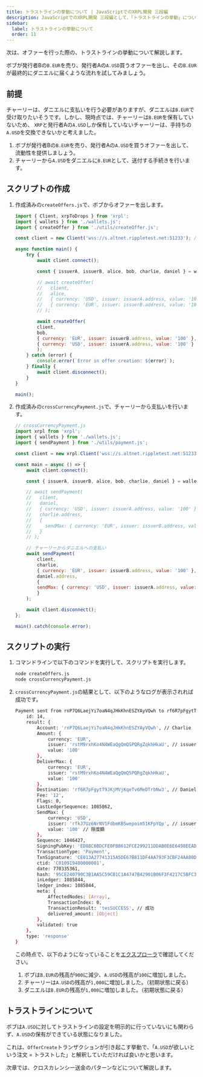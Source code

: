 ```yaml
---
title: トラストラインの挙動について | JavaScriptでのXRPL開発 三段編
description: JavaScriptでのXRPL開発 三段編として、「トラストラインの挙動」について解説しているページです。
sidebar:
  label: トラストラインの挙動について
  order: 11
---
```



次は、オファーを行った際の、トラストラインの挙動について解説します。

ボブが発行者Bの`B.EUR`を売り、発行者Aの`A.USD`買うオファーを出し、その`B.EUR`が最終的にダニエルに届くような流れを試してみましょう。

## 前提

チャーリーは、ダニエルに支払いを行う必要がありますが、ダニエルは`B.EUR`で受け取りたいそうです。しかし、現時点では、チャーリーは`B.EUR`を保有していないため、
`XRP`と発行者Aの`A.USD`しか保有していないチャーリーは、手持ちの`A.USD`を交換できないかと考えました。

1. ボブが発行者Bの`B.EUR`を売り、発行者Aの`A.USD`を買うオファーを出して、流動性を提供しましょう。
2. チャーリーから`A.USD`をダニエルに`B.EUR`として、送付する手続きを行います。

## スクリプトの作成

<Steps>

1. 作成済みの`createOffers.js`で、ボブからオファーを出します。

    ```javascript
    import { Client, xrpToDrops } from 'xrpl';
    import { wallets } from './wallets.js';
    import { createOffer } from './utils/createOffer.js';

    const client = new Client('wss://s.altnet.rippletest.net:51233'); // テストネットを使用

    async function main() {
        try {
            await client.connect();

            const { issuerA, issuerB, alice, bob, charlie, daniel } = wallets;

            // await createOffer(
            //   client,
            //   alice,
            //   { currency: 'USD', issuer: issuerA.address, value: '100' },
            //   { currency: 'EUR', issuer: issuerB.address, value: '100' }
            // );

            await createOffer(
            client,
            bob,
            { currency: 'EUR', issuer: issuerB.address, value: '100' },
            { currency: 'USD', issuer: issuerA.address, value: '100' }
            );
        } catch (error) {
            console.error(`Error in offer creation: ${error}`);
        } finally {
            await client.disconnect();
        }
    }

    main();
    ```

2. 作成済みの`crossCurrencyPayment.js`で、チャーリーから支払いを行います。

    ```javascript
    // crossCurrencyPayment.js
    import xrpl from 'xrpl';
    import { wallets } from './wallets.js';
    import { sendPayment } from './utils/payment.js';

    const client = new xrpl.Client('wss://s.altnet.rippletest.net:51233');

    const main = async () => {
        await client.connect();

        const { issuerA, issuerB, alice, bob, charlie, daniel } = wallets;

        // await sendPayment(
        //   client,
        //   daniel,
        //   { currency: 'USD', issuer: issuerA.address, value: '100' }, // チャーリーが受け取りたい通貨：A.USD
        //   charlie.address,
        //   {
        //     sendMax: { currency: 'EUR', issuer: issuerB.address, value: '100' }, // ダニエルが支払いたい通貨：B.EUR
        //   }
        // );

        // チャーリーからダニエルへの支払い
        await sendPayment(
            client,
            charlie,
            { currency: 'EUR', issuer: issuerB.address, value: '100' }, // ダニエルが受け取りたい通貨：B.EUR
            daniel.address,
            {
            sendMax: { currency: 'USD', issuer: issuerA.address, value: '100' }, // チャーリーが支払いたい通貨：A.USD
            }
        );

        await client.disconnect();
    };

    main().catch(console.error);
    ```
</Steps>


## スクリプトの実行

<Steps>

1. コマンドラインで以下のコマンドを実行して、スクリプトを実行します。

    ```bash
    node createOffers.js
    node crossCurrencyPayment.js
    ```

2. `crossCurrencyPayment.js`の結果として、以下のようなログが表示されれば成功です。
    ```bash
    Payment sent from rnP7Q6LaejYi7oaN4qJHkKhnESZYAyVQwh to rf6R7pFgytT9JKjMVjKqeTv6MeDTrbNw3: {
        id: 14,
        result: {
            Account: 'rnP7Q6LaejYi7oaN4qJHkKhnESZYAyVQwh', // Charlie
            Amount: {
                currency: 'EUR',
                issuer: 'rstM9rxhKo4N4WEaQgQmQSPQRgZqkhHkaU', // issuerB
                value: '100'
            },
            DeliverMax: {
                currency: 'EUR',
                issuer: 'rstM9rxhKo4N4WEaQgQmQSPQRgZqkhHkaU',
                value: '100'
            },
            Destination: 'rf6R7pFgytT9JKjMVjKqeTv6MeDTrbNw3', // Daniel
            Fee: '12',
            Flags: 0,
            LastLedgerSequence: 1085862,
            SendMax: {
                currency: 'USD',
                issuer: 'rfkJ7Uz6NrNV1FdbmKB5wepoim51KFpYQp', // issuerA
                value: '100' // 限度額
            },
            Sequence: 1046427,
            SigningPubKey: 'ED88C6BDCFE0FB8612FCE299211DDAB0E6E6498EEAD14D07673D7C2C0778361766',
            TransactionType: 'Payment',
            TxnSignature: 'CE013A27741315A5DE67B811DF4AA793F3CBF24AA80D0EED9A1148B790A6A9713B1DE457BF3F3EECC5C155A8CA81D9536F7C151239DF6BEBA13BFCA057255E02',
            ctid: 'C010919400000001',
            date: 770335361,
            hash: '95CE240790C3B1AA5C59CB1C1A4747B42901B06F3F4217C5BFC3E4F07D372E07',
            inLedger: 1085844,
            ledger_index: 1085844,
            meta: {
                AffectedNodes: [Array],
                TransactionIndex: 0,
                TransactionResult: 'tesSUCCESS', // 成功
                delivered_amount: [Object]
            },
            validated: true
        },
        type: 'response'
    }
    ```

    この時点で、以下のようになっていることを[エクスプローラ](https://test.bithomp.com/explorer/)で確認してください。

    1. ボブは`B.EUR`の残高が`900`に減少、`A.USD`の残高が`100`に増加しました。
    2. チャーリーは`A.USD`の残高が`1,000`に増加しました。（初期状態に戻る）
    3. ダニエルは`B.EUR`の残高が`1,000`に増加しました。（初期状態に戻る）

</Steps>

## トラストラインについて

ボブは`A.USD`に対してトラストラインの設定を明示的に行っていないにも関わらず、`A.USD`の保有ができている状態になりました。

これは、`OfferCreate`トランザクションが引き起こす挙動で、「`A.USD`が欲しいという注文 = トラストした」と解釈していただければ良いかと思います。

次章では、クロスカレンシー送金のパターンなどについて解説します。